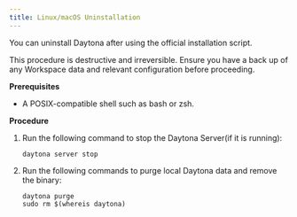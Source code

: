 ```yaml
---
title: Linux/macOS Uninstallation
---
```


You can uninstall Daytona after using the official installation script.

<Aside type="caution">
This procedure is destructive and irreversible.
Ensure you have a back up of any Workspace data and relevant configuration before proceeding.
</Aside>

__Prerequisites__

* A POSIX-compatible shell such as bash or zsh.

__Procedure__

1. Run the following command to stop the Daytona Server(if it is running):

    ```shell
    daytona server stop
   ```

2. Run the following commands to purge local Daytona data and remove the binary:

    ```shell
    daytona purge
    sudo rm $(whereis daytona)
    ```

